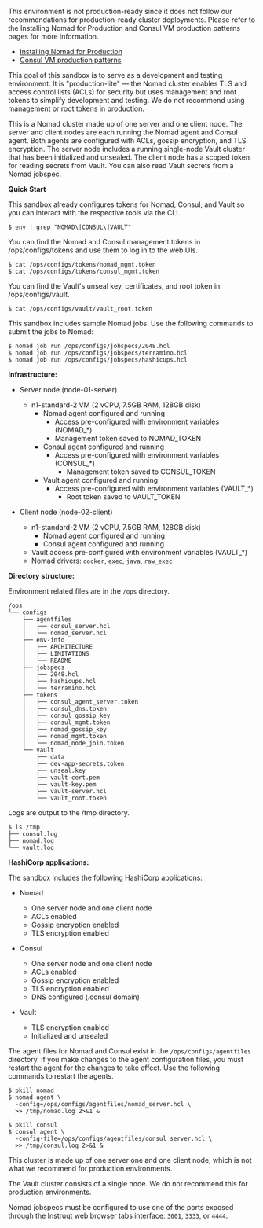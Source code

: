 <Tabs>
<Tab heading="Overview">

<Warning>

This environment is not production-ready since it does not follow our 
recommendations for production-ready cluster deployments. Please refer to the 
Installing Nomad for Production and Consul VM production patterns pages for
more information.

- [Installing Nomad for Production](/nomad/docs/install/production)
- [Consul VM production patterns](/consul/tutorials/production-vms)

This goal of this sandbox is to serve as a development and testing environment. 
It is "production-lite" — the Nomad cluster enables TLS and access control lists 
(ACLs) for security but uses management and root tokens to simplify development 
and testing. We do not recommend using management or root tokens in production.

</Warning>

This is a Nomad cluster made up of one server and one client node. The server 
and client nodes are each running the Nomad agent and Consul agent. Both agents 
are configured with ACLs, gossip encryption, and TLS encryption.
The server node includes a running single-node Vault cluster that has been 
initialized and unsealed. The client node has a scoped token for reading secrets 
from Vault. You can also read Vault secrets from a Nomad jobspec.

**Quick Start**

This sandbox already configures tokens for Nomad, Consul, and Vault so you can
interact with the respective tools via the CLI.

```shell-session
$ env | grep "NOMAD\|CONSUL\|VAULT"
```

You can find the Nomad and Consul management tokens in /ops/configs/tokens and
use them to log in to the web UIs.

```shell-session
$ cat /ops/configs/tokens/nomad_mgmt.token
$ cat /ops/configs/tokens/consul_mgmt.token
```

You can find the Vault's unseal key, certificates, and root token in /ops/configs/vault.

```shell-session
$ cat /ops/configs/vault/vault_root.token
```

This sandbox includes sample Nomad jobs. Use the following commands to submit 
the jobs to Nomad:

```shell-session
$ nomad job run /ops/configs/jobspecs/2048.hcl
$ nomad job run /ops/configs/jobspecs/terramino.hcl
$ nomad job run /ops/configs/jobspecs/hashicups.hcl
```

</Tab>
<Tab heading="Architecture">

**Infrastructure:**

- Server node (node-01-server)
  - n1-standard-2 VM (2 vCPU, 7.5GB RAM, 128GB disk) 
    - Nomad agent configured and running
      - Access pre-configured with environment variables (NOMAD_*)
      - Management token saved to NOMAD_TOKEN
    - Consul agent configured and running
      - Access pre-configured with environment variables (CONSUL_*)
        - Management token saved to CONSUL_TOKEN
    - Vault agent configured and running
      - Access pre-configured with environment variables (VAULT_*)
        - Root token saved to VAULT_TOKEN

- Client node (node-02-client)
  - n1-standard-2 VM (2 vCPU, 7.5GB RAM, 128GB disk)
    - Nomad agent configured and running
    - Consul agent configured and running
  - Vault access pre-configured with environment variables (VAULT_*)
  - Nomad drivers: `docker`, `exec`, `java`, `raw_exec`

**Directory structure:**

Environment related files are in the `/ops` directory.

<CodeBlockConfig hideClipboard>

```
/ops
└── configs
    ├── agentfiles
    │   ├── consul_server.hcl
    │   └── nomad_server.hcl
    ├── env-info
    │   ├── ARCHITECTURE
    │   ├── LIMITATIONS
    │   └── README
    ├── jobspecs
    │   ├── 2048.hcl
    │   ├── hashicups.hcl
    │   └── terramino.hcl
    ├── tokens
    │   ├── consul_agent_server.token
    │   ├── consul_dns.token
    │   ├── consul_gossip_key
    │   ├── consul_mgmt.token
    │   ├── nomad_gossip_key
    │   ├── nomad_mgmt.token
    │   └── nomad_node_join.token
    └── vault
        ├── data
        ├── dev-app-secrets.token
        ├── unseal.key
        ├── vault-cert.pem
        ├── vault-key.pem
        ├── vault-server.hcl
        └── vault_root.token
```

</CodeBlockConfig>

Logs are output to the /tmp directory.

```shell-session
$ ls /tmp
├── consul.log
├── nomad.log
└── vault.log
```

**HashiCorp applications:**

The sandbox includes the following HashiCorp applications:

- Nomad
  - One server node and one client node
  - ACLs enabled
  - Gossip encryption enabled
  - TLS encryption enabled

- Consul
  - One server node and one client node
  - ACLs enabled
  - Gossip encryption enabled
  - TLS encryption enabled
  - DNS configured (.consul domain)

- Vault
  - TLS encryption enabled
  - Initialized and unsealed

</Tab>

<Tab heading="Configure and restart agents">

The agent files for Nomad and Consul exist in the `/ops/configs/agentfiles`
directory. If you make changes to the agent configuration files, you must
restart the agent for the changes to take effect. Use the following commands
to restart the agents. 

```shell-session
$ pkill nomad
$ nomad agent \
  -config=/ops/configs/agentfiles/nomad_server.hcl \
  >> /tmp/nomad.log 2>&1 &
```

```shell-session
$ pkill consul
$ consul agent \
  -config-file=/ops/configs/agentfiles/consul_server.hcl \
  >> /tmp/consul.log 2>&1 &
```


</Tab>
<Tab heading="Limitations">

This cluster is made up of one server one and one client node, which is not what
we recommend for production environments.

The Vault cluster consists of a single node. We do not recommend this for production
environments.

Nomad jobspecs must be configured to use one of the ports exposed through the
Instruqt web browser tabs interface: `3001`, `3333`, or `4444`.

</Tab>
</Tabs>